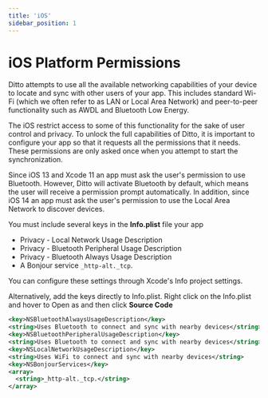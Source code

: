```yaml
---
title: 'iOS'
sidebar_position: 1
---
```


# iOS Platform Permissions

Ditto attempts to use all the available networking capabilities of your device to locate and sync with other users of your app. This includes standard Wi-Fi (which we often refer to as LAN or Local Area Network) and peer-to-peer functionality such as AWDL and Bluetooth Low Energy.

The iOS restrict access to some of this functionality for the sake of user control and privacy. To unlock the full capabilities of Ditto, it is important to configure your app so that it requests all the permissions that it needs. These permissions are only asked once when you attempt to start the synchronization.

Since iOS 13 and Xcode 11 an app must ask the user's permission to use Bluetooth. However, Ditto will activate Bluetooth by default, which means the user will receive a permission prompt automatically. In addition, since iOS 14 an app must ask the user's permission to use the Local Area Network to discover devices.

You must include several keys in the __Info.plist__ file your app

* Privacy - Local Network Usage Description
* Privacy - Bluetooth Peripheral Usage Description
* Privacy - Bluetooth Always Usage Description
* A Bonjour service `_http-alt._tcp`.

You can configure these settings through Xcode's Info project settings.

Alternatively, add the keys directly to Info.plist. Right click on the Info.plist and hover to Open as and then click __Source Code__

```xml title=Info.plist
<key>NSBluetoothAlwaysUsageDescription</key>
<string>Uses Bluetooth to connect and sync with nearby devices</string>
<key>NSBluetoothPeripheralUsageDescription</key>
<string>Uses Bluetooth to connect and sync with nearby devices</string>
<key>NSLocalNetworkUsageDescription</key>
<string>Uses WiFi to connect and sync with nearby devices</string>
<key>NSBonjourServices</key>
<array>
  <string>_http-alt._tcp.</string>
</array>
```